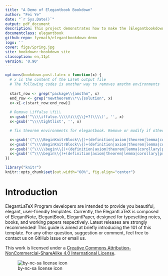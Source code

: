 ```yaml
--- 
title: "A Demo of Elegantbook Bookdown"
author: "Fei Ye"
date: "`r Sys.Date()`"
output: pdf_document
description: This project demonstrates how to make the [Elegantbookdown](https://github.com/XiangyunHuang/ElegantBookdown) template created by [Xiangyun Huang](https://github.com/XiangyunHuang) work for theorem environments.
documentclass: elegantbook
github-repo: fyemath/elegantbookdown-demo
logo: ''
cover: figs/Spring.jpg
site: bookdown::bookdown_site
classoption: en,11pt
version: '0.90'
---
```



```r

options(bookdown.post.latex = function(x) {
  # x is the content of the LaTeX output file  
  # The following codes is another way to removes amsthm environments
  
  start_row <- grep("package\\{amsthm", x)
  end_row <- grep("newtheorem\\*\\{solution", x)
  x<-x[-c(start_row:end_row)]
  
  # Remove \iffalse \fi\\
  x<-gsub('^\\\\iffalse.\\\\fi\\{\\}+?(\\\\)', '', x)
  x<-gsub('^\\\\tightlist', '', x)

  # fix theorem environments for elegantbook. Remove or modify if other book classes are using!!!

  x<-gsub('(^\\\\BeginKnitrBlock\\{)+(definition|axiom|theorem|lemma|corollary|proposition|postulate)+(\\}$)', '\\1\\2\\3\\{\\}\\{\\}', x)
  x<-gsub('(^\\\\BeginKnitrBlock\\{)+(definition|axiom|theorem|lemma|corollary|proposition|postulate)+(\\})+\\[(.*)\\]', '\\1\\2\\3\\{\\4\\}\\{\\}', x)
  x<-gsub('(^\\\\\begin\\{)+(definition|axiom|theorem|lemma|corollary|proposition|postulate)+(\\}$)', '\\1\\2\\3\\{\\}\\{\\}', x)
  x<-gsub('(^\\\\begin\\{)+(definition|axiom|theorem|lemma|corollary|proposition|postulate)+(\\})+(.*)', '\\1\\2\\3\\{\\4\\}\\{\\}', x)
})
```

```r
library("knitr")
knitr::opts_chunk$set(out.width="60%", fig.align="center")
```

\mainmatter

\hypersetup{pageanchor=true}

\renewcommand{\baselinestretch}{1.05}\normalsize

\captionsetup[figure]{labelformat=empty}
\captionsetup[subfigure]{labelformat=empty}

# Introduction {-}

ElegantLaTeX Program developers are intended to provide you beautiful, elegant, user-friendly templates. Currently, the ElegantLaTeX is composed of ElegantNote, ElegantBook, ElegantPaper, designed for typesetting notes, books, and working papers respectively. Latest releases are strongly recommended! This guide is aimed at briefly introducing the 101 of this template. For any other question, suggestion or comment, feel free to contact us on GitHub issue or email us.

This work is licensed under a [Creative Commons Attribution-NonCommercial-ShareAlike 4.0 International License](https://creativecommons.org/licenses/by-nc-sa/4.0/).

![by-nc-sa license icon](figs/by-nc-sa.png)
